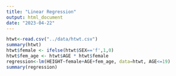 ```yaml
---
title: "Linear Regression"
output: html_document
date: "2023-04-22"
---
```



```r
htwt<-read.csv("../data/htwt.csv")
summary(htwt)
htwt$female <- ifelse(htwt$SEX=='f',1,0)
htwt$fem_age <- htwt$AGE * htwt$female
regression<-lm(HEIGHT~female+AGE+fem_age, data=htwt, AGE<=19)
summary(regression)
```
